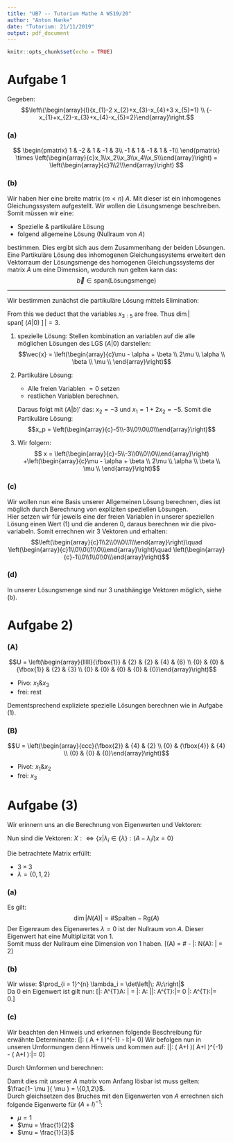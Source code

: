 ```yaml
---
title: "UB7 -- Tutorium Mathe A WS19/20"
author: "Anton Hanke"
date: "Tutorium: 21/11/2019"
output: pdf_document
---
```


```r
knitr::opts_chunk$set(echo = TRUE)
```

# Aufgabe 1
Gegeben:
$$\left\{\begin{array}{l}{x_{1}-2 x_{2}+x_{3}-x_{4}+3 x_{5}=1} \\ {-x_{1}+x_{2}-x_{3}+x_{4}-x_{5}=2}\end{array}\right.$$

### (a)
$$
\begin{pmatrix}
    1   &   -2  &   1   &   -1  &   3\\
    -1  &   1   &   -1  &   1   &   -1\\
\end{pmatrix}
\times \left(\begin{array}{c}x_1\\x_2\\x_3\\x_4\\x_5\\\end{array}\right)
= \left(\begin{array}{c}1\\2\\\end{array}\right)
$$

### (b)
Wir haben hier eine breite matrix ($m < n$) $A$.
Mit dieser ist ein inhomogenes Gleichungssystem aufgestellt.
Wir wollen die Lösungsmenge beschreiben.
Somit müssen wir eine:

- Spezielle \& partikuläre Lösung
- folgend allgemeine Lösung (Nullraum von $A$)

bestimmen.
Dies ergibt sich aus dem Zusammenhang der beiden Lösungen.
Eine Partikuläre Lösung des inhomogenen Gleichungssystems
erweitert den Vektorraum der Lösungsmenge des homogenen Gleichungssystems
der matrix $A$ um eine Dimension, wodurch nun gelten kann das:
$$\vec{b}\in \text{span}(\text{Lösungsmenge})$$

---------------------------

Wir bestimmen zunächst die partikuläre Lösung mittels Elimination:

\begin{equation}
\left(\begin{array}{cc}
    \left. 
    \begin{matrix}
    1   &   -2  &   1   &   -1  &   3\\
    -1  &   1   &   -1  &   1   &   -1\\
    \end{matrix}
    \right|
    \begin{array}{c}1\\2\\\end{array}
\end{array}\right)
\longrightarrow
\left(\begin{array}{cc}
    \left.
    \begin{matrix}
    1   &   -2  &   1   &   -1  &   3\\
    0  &   -1   &   0  &   0   &   2\\
    \end{matrix}
    \right|
    \begin{array}{c}1\\3\\\end{array}
\end{array}\right)
\end{equation}
From this we deduct that the variables $x_{3:5}$ are free.
Thus $\dim\left|\,\text{span}[\:(A|0)\:]\,\right| = 3$.

1) spezielle Lösung:
   Stellen kombination an variablen auf die alle möglichen Lösungen des LGS $(A|0)$
   darstellen:
   $$\vec{x} = \left(\begin{array}{c}\mu - \alpha + \beta \\
   2\mu \\ \alpha \\ \beta \\ \mu \\ \end{array}\right)$$
2) Partikuläre Lösung:

   - Alle freien Variablen $=0$ setzen
   - restlichen Variablen berechnen.

   Daraus folgt mit $(A|b)'$ das: $x_2 = -3$ und $x_1 = 1 + 2x_2 = -5$.
   Somit die Partikuläre Lösung:
   $$x_p = \left(\begin{array}{c}-5\\-3\\0\\0\\0\\\end{array}\right)$$
3) Wir folgern:
   $$ x = \left(\begin{array}{c}-5\\-3\\0\\0\\0\\\end{array}\right) +\left(\begin{array}{c}\mu - \alpha + \beta \\
   2\mu \\ \alpha \\ \beta \\ \mu \\ \end{array}\right)$$

### (c)
Wir wollen nun eine Basis unserer Allgemeinen Lösung berechnen, dies ist möglich durch Berechnung
von expliziten speziellen Lösungen.  
Hier setzen wir für jeweils eine der freien Variablen in unserer speziellen Lösung einen Wert (1) und die anderen
0, daraus berechnen wir die pivo-variabeln. Somit errechnen wir 3 Vektoren und erhalten:
$$\left(\begin{array}{c}1\\2\\0\\0\\1\\\end{array}\right)\quad \left(\begin{array}{c}1\\0\\0\\1\\0\\\end{array}\right)\quad \left(\begin{array}{c}-1\\0\\1\\0\\0\\\end{array}\right)$$

### (d)
In unserer Lösungsmenge sind nur 3 unabhängige Vektoren möglich,
siehe (b).

# Aufgabe 2)
### (A)
$$U = \left(\begin{array}{lllll}{\fbox{1}} & {2} & {2} & {4} & {6} \\ {0} & {0} & {\fbox{1}} & {2} & {3} \\ {0} & {0} & {0} & {0} & {0}\end{array}\right)$$

- Pivo: $x_1 \& x_3$
- frei: rest

Dementsprechend expliziete spezielle Lösungen berechnen wie in Aufgabe (1).

### (B)
$$U = \left(\begin{array}{ccc}{\fbox{2}} & {4} & {2} \\ {0} & {\fbox{4}} & {4} \\ {0} & {0} & {0}\end{array}\right)$$

- Pivot: $x_1 \& x_2$
- frei: $x_3$

# Aufgabe (3)
Wir erinnern uns an die Berechnung von Eigenwerten und Vektoren:  
\begin{align*}
    A&=
    \begin{pmatrix}
    \alpha_{1} & \alpha_{2} \\
    \alpha_{3} & \alpha_{4}
    \end{pmatrix} \\
    \det & |A-\lambda I|=0 \\
    \Rightarrow&
    \left|
    \begin{array}{ll}
    \alpha_{1}-\lambda & \alpha_{2} \\
    \alpha_{3} & \alpha_{4}-\lambda\\
    \end{array}\right|=0\\
    \overset{\text{Lap. Entwicklungssatz}}{\longrightarrow}&
    \,\left\{
    \begin{array}{l}
    {(\alpha_1-\lambda)(\alpha_4 - \lambda)- \alpha_2 \alpha_{3}=0} \\ 
    {\lambda=\left\{\mu \in \mathbb{R}\, |\, \alpha_{1} \alpha_{4}+\lambda^{2}-\lambda\left(\alpha_{1}+\alpha_{4}\right)-\alpha_{2}, \alpha_{3}=0\right\}}
    \end{array}
    \right.
\end{align*}

Nun sind die Vektoren:
$X:\Leftrightarrow\left\{x | \lambda_{i} \in\{\lambda\}:(A-\lambda_i I) x=0\right\}$
  

Die betrachtete Matrix erfüllt:

- $3 \times 3$
- $\lambda = \{0,1,2\}$

### (a)
Es gilt: $$\dim | N(A) | = \#\text{Spalten} - \text{Rg}(A)$$
Der Eigenraum des Eigenwertes $\lambda = 0$ ist der Nullraum von $A$.
Dieser Eigenwert hat eine Multiplizität von 1.  
Somit muss der Nullraum eine Dimension von 1 haben.
\[\Rightarrow \text{Rg}(A) = \#\text{Spalten} - \dim\left|\: N(A)\: \right| = 2\]

### (b)
Wir wisse: $\prod_{i = 1}^{n} \lambda_i = \det\left|\: A\:\right|$  
Da 0 ein Eigenwert ist gilt
nun:
\[\det\left|\: A^{T}A\: | = \det\left|\: A\: |\cdot \det|\: A^{T}\:\right|= 0 \cdot \det|\: A^{T}\:\right|= 0.\]

### (c)
Wir beachten den Hinweis und erkennen folgende Beschreibung für erwähnte Determinante:
\[\det\left|\: \left( A + I \right)^{-1} - \mu I\:\right|= 0\]
Wir befolgen nun in unseren Umformungen denn Hinweis und kommen auf:
\[\det\left|\: \left( A+I \right)\left( A+I \right)^{-1} - \mu \left( A+I \right)\:\right|= 0\]

Durch Umformen und berechnen:  

\begin{align}
    \det\left|\: I - \mu \left( A+I \right)\:\right|&= 0\\
    \det\left|\: - \mu \left( A - \frac{1 - \mu}{\mu}I \right)\:\right|&= 0\\
    (-\mu)^3 \det\left|\: A - \frac{1- \mu }{ \mu } I\:\right|&= 0\\
    \det\left|\: A - \frac{1 - \mu }{ \mu } I\:\right|&= 0
\end{align}

Damit dies mit unserer $A$ matrix vom Anfang lösbar ist muss gelten: $\frac{1- \mu }{ \mu } = \{0,1,2\}$.  
Durch gleichsetzen des Bruches mit den Eigenwerten von $A$ errechnen sich folgende
Eigenwerte für $\left( A + I \right)^{-1}$:

- $\mu = 1$
- $\mu = \frac{1}{2}$
- $\mu = \frac{1}{3}$


